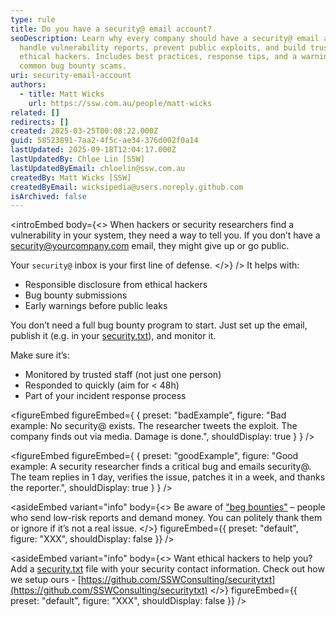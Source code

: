 ```yaml
---
type: rule
title: Do you have a security@ email account?
seoDescription: Learn why every company should have a security@ email address to
  handle vulnerability reports, prevent public exploits, and build trust with
  ethical hackers. Includes best practices, response tips, and a warning about
  common bug bounty scams.
uri: security-email-account
authors:
  - title: Matt Wicks
    url: https://ssw.com.au/people/matt-wicks
related: []
redirects: []
created: 2025-03-25T00:08:22.000Z
guid: 58523891-7aa2-4f5c-ae34-376d002f0a14
lastUpdated: 2025-09-18T12:04:17.000Z
lastUpdatedBy: Chloe Lin [SSW]
lastUpdatedByEmail: chloelin@ssw.com.au
createdBy: Matt Wicks [SSW]
createdByEmail: wicksipedia@users.noreply.github.com
isArchived: false
---
```

<introEmbed
  body={<>
When hackers or security researchers find a vulnerability in your system, they need a way to tell you. If you don’t have a <security@yourcompany.com> email, they might give up or go public.

Your `security@` inbox is your first line of defense.
  </>}
/>
It helps with:

* Responsible disclosure from ethical hackers
* Bug bounty submissions
* Early warnings before public leaks

You don’t need a full bug bounty program to start. Just set up the email, publish it (e.g. in your [security.txt](https://securitytxt.org)), and monitor it.

Make sure it’s:

* Monitored by trusted staff (not just one person)
* Responded to quickly (aim for &lt; 48h)
* Part of your incident response process

<figureEmbed figureEmbed={ {
  preset: "badExample",
  figure: "Bad example: No security@ exists. The researcher tweets the exploit. The company finds out via media. Damage is done.",
  shouldDisplay: true
} } />


<figureEmbed figureEmbed={ {
  preset: "goodExample",
  figure: "Good example: A security researcher finds a critical bug and emails security@. The team replies in 1 day, verifies the issue, patches it in a week, and thanks the reporter.",
  shouldDisplay: true
} } />


<asideEmbed
  variant="info"
  body={<>
    Be aware of ["beg bounties"](https://www.troyhunt.com/beg-bounties/) – people who send low-risk reports and demand money. You can politely thank them or ignore if it’s not a real issue.
  </>}
  figureEmbed={{
    preset: "default",
    figure: "XXX",
    shouldDisplay: false
  }}
/>

<asideEmbed
  variant="info"
  body={<>
    Want ethical hackers to help you? Add a [security.txt](https://securitytxt.org) file with your security contact information. Check out how we setup ours - [https://github.com/SSWConsulting/securitytxt](https://github.com/SSWConsulting/securitytxt)
  </>}
  figureEmbed={{
    preset: "default",
    figure: "XXX",
    shouldDisplay: false
  }}
/>
